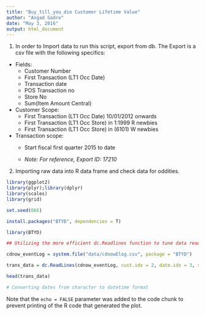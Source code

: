 ```yaml
---
title: "Buy_till_you_die Customer Lifetime Value"
author: "Angad Gadre"
date: "May 3, 2016"
output: html_document
---
```


1. In order to Import data to run this script, export from db. The Export is a csv file with the following specifics:

* Fields:
    + Customer Number
    + First Transaction (LT1 Occ Date)
    + Transaction date
    + POS Transaction no
    + Store No
    + Sum(Item Amount Central)
    
* Customer Scope:
    + First Transaction (LT1 Occ Date) 10/01/2012 onwards
    + First Transaction (LT1 Occ Store) in 1:1999 R newbies
    + First Transaction (LT1 Occ Store) in (6101) W newbies

* Transaction scope:
    + Start fiscal first quarter 2015 to date 
    
    + _Note: For reference, Export ID: 17210_ 
    
2. Importing raw data into R data frame and check data for oddities.

```r
library(ggplot2)
library(plyr);library(dplyr)
library(scales)
library(grid)

set.seed(666)

install.packages("BTYD", dependencies = T)

library(BTYD)

## Utilizing the more efficient dc.Readlines function to tune data read from supported event log or transaction data file

cdnow_eventLog = system.file("data/cdnowElog.csv", package = "BTYD")

trans_data = dc.ReadLines(cdnow_eventLog, cust.idx = 2, date.idx = 3, sales.idx = 5)

head(trans_data)

# Converting dates from character to datetime format

```

Note that the `echo = FALSE` parameter was added to the code chunk to prevent printing of the R code that generated the plot.
